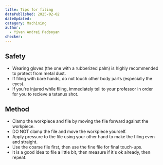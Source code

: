 ```yaml
---
title: Tips for filing
datePublished: 2025-02-02
dateUpdated: 
category: Machining
author: 
  - Yivan Andrei Padsoyan
checker: 
---
```


## Safety
* Wearing gloves (the one with a rubberized palm) is highly recommended to protect from metal dust.
* If filing with bare hands, do not touch other body parts (especially the eyes).
* If you're injured while filing, immediately tell to your professor in order for you to recieve a tetanus shot.

## Method
* Clamp the workpiece and file by moving the file forward against the workpiece.
* DO NOT clamp the file and move the workpiece yourself.
* Apply pressure to the file using your other hand to make the filing even and straight.
* Use the coarse file first, then use the fine file for final touch-ups.
* It is a good idea to file a little bit, then measure if it's ok already, then repeat.